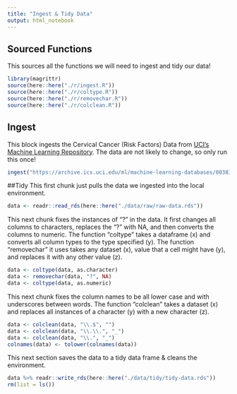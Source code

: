 ```yaml
---
title: "Ingest & Tidy Data"
output: html_notebook
---
```


## Sourced Functions
This sources all the functions we will need to ingest and tidy our data!
```r
library(magrittr)
source(here::here("./r/ingest.R"))
source(here::here("./r/coltype.R"))
source(here::here("./r/removechar.R"))
source(here::here("./r/colclean.R"))
```

## Ingest
This block ingests the Cervical Cancer (Risk Factors) Data from [UCI's Machine Learning Repository](https://archive.ics.uci.edu/ml/datasets/Cervical+cancer+%28Risk+Factors%29). The data are not likely to change, so only run this once!

```r
ingest("https://archive.ics.uci.edu/ml/machine-learning-databases/00383/risk_factors_cervical_cancer.csv")
```

##Tidy
This first chunk just pulls the data we ingested into the local environment.

```r
data <- readr::read_rds(here::here("./data/raw/raw-data.rds"))
```

This next chunk fixes the instances of "?" in the data. It first changes all columns to characters, replaces the "?" with NA, and then converts the columns to numeric. The function "coltype" takes a dataframe (x) and converts all column types to the type specified (y). The function "removechar" it uses takes any dataset (x), value that a cell might have (y), and replaces it with any other value (z). 

```r
data <- coltype(data, as.character)
data <- removechar(data, "?", NA)
data <- coltype(data, as.numeric)
```

This next chunk fixes the column names to be all lower case and with underscores between words. The function "colclean" takes a dataset (x) and replaces all instances of a character (y) with a new character (z).

```r
data <- colclean(data, "\\.$", "")
data <- colclean(data, "\\.\\.", "_")
data <- colclean(data, "\\.", "_")
colnames(data) <- tolower(colnames(data))
```

This next section saves the data to a tidy data frame & cleans the environment.
```r
data %>% readr::write_rds(here::here("./data/tidy/tidy-data.rds"))
rm(list = ls())
```